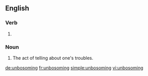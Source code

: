 ==English==

===Verb===
{{head|en|present participle}}

# {{present participle of|unbosom|lang=en|nocat=1}}

===Noun===
{{en-noun}}

# The act of telling about one's troubles.

[[de:unbosoming]]
[[fr:unbosoming]]
[[simple:unbosoming]]
[[vi:unbosoming]]